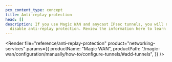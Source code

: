 ```yaml
---
pcx_content_type: concept
title: Anti-replay protection
head: []
description: If you use Magic WAN and anycast IPsec tunnels, you will need to
  disable anti-replay protection. Review the information here to learn more.
---
```



<Render
	file="reference/anti-replay-protection"
	product="networking-services"
	params={{
		productName: "Magic WAN",
		productPath:
			"/magic-wan/configuration/manually/how-to/configure-tunnels/#add-tunnels",
	}}
/>

